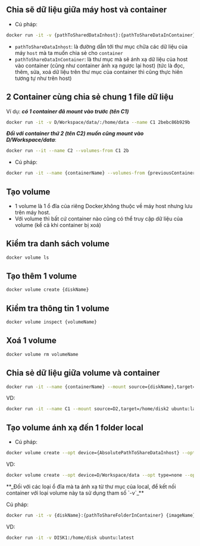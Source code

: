 
## Chia sẽ dữ liệu giữa máy host và container

- Cú pháp:

```bash
docker run -it -v {pathToSharedDataInhost}:{pathToShareDataInContainer} {imageID}
```

- `pathToShareDataInhost`: là đường dẫn tới thư mục chữa các dữ liệu của máy `host` mà ta muốn chia sẻ cho `container`
- `pathToShareDataInContainer`: là thư mục mà sẽ ánh xạ dữ liệu của host vào container (cũng như container ánh xạ ngược lại host) (tức là đọc, thêm, sửa, xoá dữ liệu trên thư mục của container thì cũng thực hiên tương tự như trên host)

## 2 Container cùng chia sẻ chung 1 file dữ liệu

Ví dụ: **_có 1 container đã mount vào trước (tên C1)_**

```bash
docker run -it -v D/Workspace/data/:/home/data --name C1 2bebc86b929b
```

**_Đối với container thứ 2 (tên C2) muốn cũng mount vào D/Workspace/data_**:

```bash
docker run --it --name C2 --volumes-from C1 2b
```

- Cú pháp:

```bash
docker run -it --name {containerName} --volumes-from {previousContainerNameOrId} {imageId}
```

## Tạo volume

- 1 volume là 1 ổ đĩa của riêng Docker,không thuộc về máy host nhưng lưu trên máy host.
- Với volume thì bất cứ container nào cũng có thể truy cập dữ liệu của volume (kể cả khi container bị xoá)

## Kiểm tra danh sách volume

```bash
docker volume ls
```

## Tạo thêm 1 volume

```bash
docker volume create {diskName}
```

## Kiểm tra thông tin 1 volume

```bash
docker volume inspect {volumeName}
```

## Xoá 1 volume

```bash
docker volume rm volumeName
```

## Chia sẻ dữ liệu giữa volume và container

```bash
docker run -it --name {containerName} --mount source={diskName},target={pathToShareFolderInContainer} {imageId}
```

VD:

```bash
docker run -it --name C1 --mount source=D2,target=/home/disk2 ubuntu:latest
```

## Tạo volume ánh xạ đến 1 folder local

- Cú pháp:

```bash
docker volume create --opt device={AbsolutePathToShareDataInhost} --opt type=none --opt o=bind {diskName}
```

VD:

```bash
docker volume create --opt device=D/Workspace/data --opt type=none --opt o=bind DISK1
```

<Callout>
  **_Đối với các loại ổ đĩa mà ta ánh xạ từ thư mục của local, để kết nối container với loại volume
  này ta sử dụng tham số `-v`_**
</Callout>

Cú pháp:

```bash
docker run -it -v {diskName}:{pathToShareFolderInContainer} {imageName}|{imageId}
```

VD:

```bash
docker run -it -v DISK1:/home/disk ubuntu:latest
```
